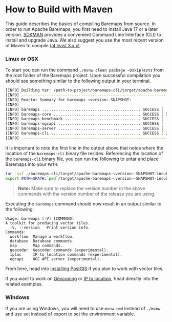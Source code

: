 # How to Build with Maven

This guide describes the basics of compiling Baremaps from source. In order to run Apache Baremaps, you first need to install Java 17 or a later version.
[SDKMAN](https://sdkman.io/) provides a convenient Command Line Interface (CLI) to install and upgrade Java. We also suggest you use the most recent version of Maven
to compile [(at least 3.x.x)](https://maven.apache.org/download.cgi).

### Linux or OSX

To start you can run the command `./mvnw clean package -DskipTests` from the root folder of the Baremaps project. Upon successful
compilation you should see something similar to the following output in your terminal.

```bash
[INFO] Building tar: /path-to-project/baremaps-cli/target/apache-baremaps-<version>-SNAPSHOT-incubating-bin.tar.gz
[INFO] ------------------------------------------------------------------------
[INFO] Reactor Summary for baremaps <version>-SNAPSHOT:
[INFO]
[INFO] baremaps ........................................... SUCCESS [  4.172 s]
[INFO] baremaps-core ...................................... SUCCESS [ 59.018 s]
[INFO] baremaps-benchmark ................................. SUCCESS [  1.775 s]
[INFO] baremaps-ogcapi .................................... SUCCESS [  9.796 s]
[INFO] baremaps-server .................................... SUCCESS [  0.787 s]
[INFO] baremaps-cli ....................................... SUCCESS [ 20.687 s]
[INFO] ------------------------------------------------------------------------
```

It is important to note the first line in the output above that notes where the location of the `baremaps-cli` binary file resides.
Referencing the location of the `baremaps-cli` binary file, you can run the following to untar
and place Baremaps into your `PATH`.

```bash
tar -xvf ./baremaps-cli/target/apache-baremaps-<version>-SNAPSHOT-incubating-bin.tar.gz -C target/
export PATH=$PATH:`pwd`/target/apache-baremaps-<version>-SNAPSHOT-incubating-bin/bin
```

> **Note:** Make sure to replace the version number in the above commands with the version number of the release you are using.

Executing the `baremaps` command should now result in an output similar to the following:

```
Usage: baremaps [-V] [COMMAND]
A toolkit for producing vector tiles.
  -V, --version   Print version info.
Commands:
  workflow  Manage a workflow.
  database  Database commands.
  map       Map commands.
  geocoder  Geocoder commands (experimental).
  iploc     IP to location commands (experimental).
  ogcapi    OGC API server (experimental).
```

From here, head into [Installing PostGIS](/documentation/getting-started/installing-postgis/) if you plan to work with vector tiles.

If you want to work on [Geocoding](/documentation/examples/geocoding/) or
[IP to location](/documentation/examples/ip-to-location/), head directly into the related examples.

### Windows

If you are using Windows, you will need to use `mvnw.cmd` instead of `./mvnw` and use set instead of export to set the environment variable.
